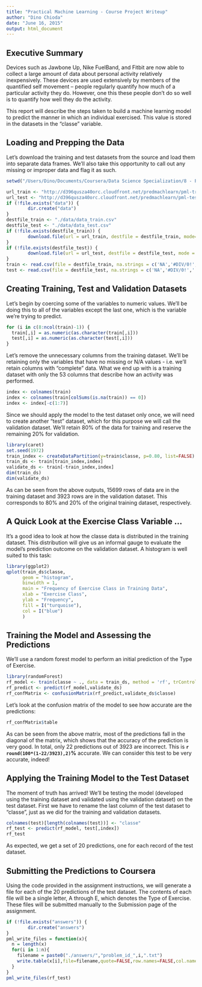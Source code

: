 ```yaml
---
title: "Practical Machine Learning - Course Project Writeup"
author: "Dino Chioda"
date: "June 16, 2015"
output: html_document
---
```


## Executive Summary

Devices such as Jawbone Up, Nike FuelBand, and Fitbit are now able to collect a large amount of data about personal activity relatively inexpensively. These devices are used extensively by members of the quantified self movement – people regularly quantify how much of a particular activity they do. However, one this these people don't do so well is to quantify how well they do the activity.

This report will describe the steps taken to build a machine learning model to predict the manner in which an individual exercised. This value is stored in the datasets in the "classe" variable.


## Loading and Prepping the Data

Let's download the training and test datasets from the source and load them into separate data frames. We'll also take this opportunity to call out any missing or improper data and flag it as such.

```r
setwd("/Users/Dino/Documents/Coursera/Data Science Specialization/8 - Practical Machine Learning/PML-Course-Project")
```
```r
url_train <- "http://d396qusza40orc.cloudfront.net/predmachlearn/pml-training.csv"
url_test <- "http://d396qusza40orc.cloudfront.net/predmachlearn/pml-testing.csv"
if (!file.exists("data")) {
        dir.create("data")
}
destfile_train <- "./data/data_train.csv"
destfile_test <- "./data/data_test.csv"
if (!file.exists(destfile_train)) {
        download.file(url = url_train, destfile = destfile_train, mode= "w", method="curl")
}
if (!file.exists(destfile_test)) {
        download.file(url = url_test, destfile = destfile_test, mode = "w", method="curl")
}
train <- read.csv(file = destfile_train, na.strings = c('NA','#DIV/0!',''))
test <- read.csv(file = destfile_test, na.strings = c('NA','#DIV/0!',''))
```


## Creating Training, Test and Validation Datasets

Let's begin by coercing some of the variables to numeric values. We'll be doing this to all of the variables except the last one, which is the variable we're trying to predict.

```r
for (i in c(8:ncol(train)-1)) {
  train[,i] = as.numeric(as.character(train[,i]))
  test[,i] = as.numeric(as.character(test[,i]))
}
```

Let's remove the unnecessary columns from the training dataset. We'll be retaining only the variables that have no missing or N/A values - i.e. we'll retain columns with "complete" data. What we end up with is a training dataset with only the 53 columns that describe how an activity was performed.

```r
index <- colnames(train)
index <- colnames(train[colSums(is.na(train)) == 0])
index <- index[-c(1:7)]
```

Since we should apply the model to the test dataset only once, we will need to create another "test" dataset, which for this purpose we will call the validation dataset. We'll retain 80% of the data for training and reserve the remaining 20% for validation.

```r
library(caret)
set.seed(1972)
train_index <- createDataPartition(y=train$classe, p=0.80, list=FALSE)
train_ds <- train[train_index,index]
validate_ds <- train[-train_index,index]
dim(train_ds)
dim(validate_ds)
```

As can be seen from the above outputs, 15699 rows of data are in the training dataset and 3923 rows are in the validation dataset. This corresponds to 80% and 20% of the original training dataset, respectively.


## A Quick Look at the Exercise Class Variable ...

It's a good idea to look at how the classe data is distributed in the training dataset. This distribution will give us an informal gauge to evaluate the model's prediction outcome on the validation dataset. A histogram is well suited to this task:

```r
library(ggplot2)
qplot(train_ds$classe,
      geom = "histogram",
      binwidth = 1,
      main = "Frequency of Exercise Class in Training Data",
      xlab = "Exercise Class",
      ylab = "Frequency",
      fill = I("turquoise"),
      col = I("blue")
      )
```


## Training the Model and Assessing the Predictions

We'll use a random forest model to perform an initial prediction of the Type of Exercise. 

```r
library(randomForest)
rf_model <- train(classe ~ ., data = train_ds, method = 'rf', trControl = trainControl(method = "cv", number = 4, allowParallel = TRUE, verboseIter = FALSE))
rf_predict <- predict(rf_model,validate_ds)
rf_confMatrix <- confusionMatrix(rf_predict,validate_ds$classe)
```

Let's look at the confusion matrix of the model to see how accurate are the predictions:

```r
rf_confMatrix$table
```

As can be seen from the above matrix, most of the predictions fall in the diagonal of the matrix, which shows that the accuracy of the prediction is very good. In total, only 22 predictions out of 3923 are incorrect. This is **`r round(100*(1-22/3923),2)`%** accurate. We can consider this test to be very accurate, indeed!


## Applying the Training Model to the Test Dataset

The moment of truth has arrived! We'll be testing the model (developed using the training dataset and validated using the validation dataset) on the test dataset. First we have to rename the last column of the test dataset to "classe", just as we did for the training and validation datasets.

```r
colnames(test)[length(colnames(test))] <- "classe"
rf_test <- predict(rf_model, test[,index])
rf_test
```

As expected, we get a set of 20 predictions, one for each record of the test dataset.


## Submitting the Predictions to Coursera

Using the code provided in the assignment instructions, we will generate a file for each of the 20 predictions of the test dataset. The contents of each file will be a single letter, A through E, which denotes the Type of Exercise. These files will be submitted manually to the Submission page of the assignment.

```r
if (!file.exists("answers")) {
        dir.create("answers")
}
pml_write_files = function(x){
  n = length(x)
  for(i in 1:n){
    filename = paste0("./answers/","problem_id_",i,".txt")
    write.table(x[i],file=filename,quote=FALSE,row.names=FALSE,col.names=FALSE)
  }
}
pml_write_files(rf_test)
```



